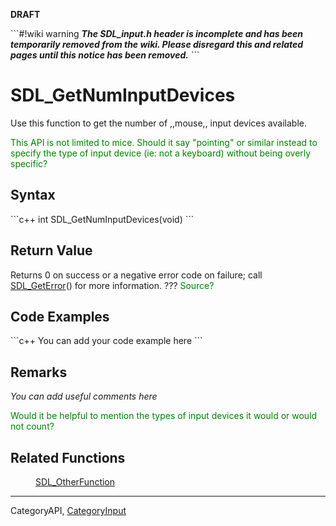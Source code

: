 <!-- pragma section-numbers off -->
<!-- pragma camelcase off -->
'''DRAFT'''

```#!wiki warning
'''''The SDL_input.h header is incomplete and has been temporarily removed from the wiki.  Please disregard this and related pages until this notice has been removed.'''''
```

= SDL_GetNumInputDevices =
Use this function to get the number of ,,mouse,, input devices available.

<span style="color: green;">This API is not limited to mice. Should it say "pointing" or similar instead to specify the type of input device (ie: not a keyboard) without being overly specific?</span>


== Syntax ==
```c++
int SDL_GetNumInputDevices(void)
```

== Return Value ==
Returns 0 on success or a negative error code on failure; call [[SDL_GetError]]() for more information.  ???
<span style="color: green;">Source?</span>

== Code Examples ==
```c++
You can add your code example here
```

== Remarks ==
''You can add useful comments here''

<span style="color: green;">Would it be helpful to mention the types of input devices it would or would not count?</span>

== Related Functions ==
:[[SDL_OtherFunction]]

----
Category<code></code>API, [[CategoryInput]]
